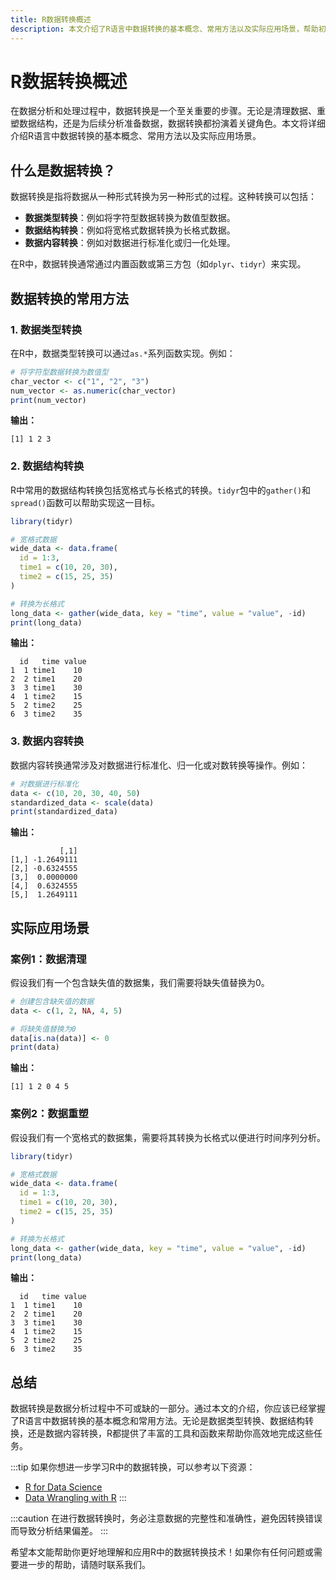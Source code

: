 ```yaml
---
title: R数据转换概述
description: 本文介绍了R语言中数据转换的基本概念、常用方法以及实际应用场景，帮助初学者掌握数据转换的核心技能。
---
```


# R数据转换概述

在数据分析和处理过程中，数据转换是一个至关重要的步骤。无论是清理数据、重塑数据结构，还是为后续分析准备数据，数据转换都扮演着关键角色。本文将详细介绍R语言中数据转换的基本概念、常用方法以及实际应用场景。

## 什么是数据转换？

数据转换是指将数据从一种形式转换为另一种形式的过程。这种转换可以包括：
- **数据类型转换**：例如将字符型数据转换为数值型数据。
- **数据结构转换**：例如将宽格式数据转换为长格式数据。
- **数据内容转换**：例如对数据进行标准化或归一化处理。

在R中，数据转换通常通过内置函数或第三方包（如`dplyr`、`tidyr`）来实现。

## 数据转换的常用方法

### 1. 数据类型转换

在R中，数据类型转换可以通过`as.*`系列函数实现。例如：

```r
# 将字符型数据转换为数值型
char_vector <- c("1", "2", "3")
num_vector <- as.numeric(char_vector)
print(num_vector)
```

**输出：**
```
[1] 1 2 3
```

### 2. 数据结构转换

R中常用的数据结构转换包括宽格式与长格式的转换。`tidyr`包中的`gather()`和`spread()`函数可以帮助实现这一目标。

```r
library(tidyr)

# 宽格式数据
wide_data <- data.frame(
  id = 1:3,
  time1 = c(10, 20, 30),
  time2 = c(15, 25, 35)
)

# 转换为长格式
long_data <- gather(wide_data, key = "time", value = "value", -id)
print(long_data)
```

**输出：**
```
  id   time value
1  1 time1    10
2  2 time1    20
3  3 time1    30
4  1 time2    15
5  2 time2    25
6  3 time2    35
```

### 3. 数据内容转换

数据内容转换通常涉及对数据进行标准化、归一化或对数转换等操作。例如：

```r
# 对数据进行标准化
data <- c(10, 20, 30, 40, 50)
standardized_data <- scale(data)
print(standardized_data)
```

**输出：**
```
           [,1]
[1,] -1.2649111
[2,] -0.6324555
[3,]  0.0000000
[4,]  0.6324555
[5,]  1.2649111
```

## 实际应用场景

### 案例1：数据清理

假设我们有一个包含缺失值的数据集，我们需要将缺失值替换为0。

```r
# 创建包含缺失值的数据
data <- c(1, 2, NA, 4, 5)

# 将缺失值替换为0
data[is.na(data)] <- 0
print(data)
```

**输出：**
```
[1] 1 2 0 4 5
```

### 案例2：数据重塑

假设我们有一个宽格式的数据集，需要将其转换为长格式以便进行时间序列分析。

```r
library(tidyr)

# 宽格式数据
wide_data <- data.frame(
  id = 1:3,
  time1 = c(10, 20, 30),
  time2 = c(15, 25, 35)
)

# 转换为长格式
long_data <- gather(wide_data, key = "time", value = "value", -id)
print(long_data)
```

**输出：**
```
  id   time value
1  1 time1    10
2  2 time1    20
3  3 time1    30
4  1 time2    15
5  2 time2    25
6  3 time2    35
```

## 总结

数据转换是数据分析过程中不可或缺的一部分。通过本文的介绍，你应该已经掌握了R语言中数据转换的基本概念和常用方法。无论是数据类型转换、数据结构转换，还是数据内容转换，R都提供了丰富的工具和函数来帮助你高效地完成这些任务。

:::tip
如果你想进一步学习R中的数据转换，可以参考以下资源：
- [R for Data Science](https://r4ds.had.co.nz/)
- [Data Wrangling with R](https://www.datacamp.com/courses/data-wrangling-with-r)
:::

:::caution
在进行数据转换时，务必注意数据的完整性和准确性，避免因转换错误而导致分析结果偏差。
:::

希望本文能帮助你更好地理解和应用R中的数据转换技术！如果你有任何问题或需要进一步的帮助，请随时联系我们。